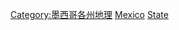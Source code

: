 {{Commons category|Landforms of Mexico by state}}
{{container category}}
[[Category:墨西哥各州地理|Category:墨西哥各州地理]]
[[Category:各国一级行政区地形|Mexico]]
[[Category:墨西哥地形|State]]